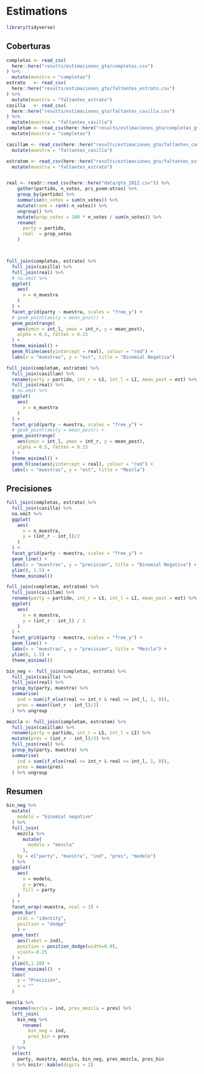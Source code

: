 # Estimations

```r
library(tidyverse)
```

## Coberturas

```r
completas <- read_csv(
  here::here("results/estimaciones_gto/completas.csv")
) %>% 
  mutate(muestra = "completas")
estrato   <- read_csv(
  here::here("results/estimaciones_gto/faltantes_estrato.csv")
) %>% 
  mutate(muestra = "faltantes_estrato")
casilla   <- read_csv(
  here::here("results/estimaciones_gto/faltantes_casilla.csv")
) %>% 
  mutate(muestra = "faltantes_casilla")
completam <- read_csv(here::here("results/estimaciones_gto/completas_gto_anzarut.csv")) %>% 
  mutate(muestra = "completas")

casillam <- read_csv(here::here("results/estimaciones_gto/faltantes_casilla_gto_anzarut.csv")) %>% 
  mutate(muestra = "faltantes_casilla")

estratom <- read_csv(here::here("results/estimaciones_gto/faltantes_estrato_gto_anzarut.csv")) %>% 
  mutate(muestra = "faltantes_estrato")


real <- readr::read_csv(here::here("data/gto_2012.csv")) %>% 
    gather(partido, n_votes, pri_pvem:otros) %>% 
    group_by(partido) %>% 
    summarise(n_votes = sum(n_votes)) %>% 
    mutate(rank = rank(-n_votes)) %>% 
    ungroup() %>% 
    mutate(prop_votes = 100 * n_votes / sum(n_votes)) %>% 
    rename(
      party = partido, 
      real  = prop_votes
    )



full_join(completas, estrato) %>% 
  full_join(casilla) %>% 
  full_join(real) %>% 
  # na.omit %>% 
  ggplot(
    aes(
      x = n_muestra
    )
  ) +
  facet_grid(party ~ muestra, scales = "free_y") +
  # geom_point(aes(y = mean_post)) +
  geom_pointrange(
    aes(ymin = int_l, ymax = int_r, y = mean_post),
    alpha = 0.5, fatten = 0.15
  ) +
  theme_minimal() +
  geom_hline(aes(yintercept = real), colour = "red") +
  labs(x = "muestras", y = "est", title = "Binomial Negativa")

full_join(completam, estratom) %>% 
  full_join(casillam) %>% 
  rename(party = partido, int_r = LS, int_l = LI, mean_post = est) %>% 
  full_join(real) %>% 
  # na.omit %>% 
  ggplot(
    aes(
      x = n_muestra
    )
  ) +
  facet_grid(party ~ muestra, scales = "free_y") +
  # geom_point(aes(y = mean_post)) +
  geom_pointrange(
    aes(ymin = int_l, ymax = int_r, y = mean_post),
    alpha = 0.5, fatten = 0.15
  ) +
  theme_minimal() +
  geom_hline(aes(yintercept = real), colour = "red") +
  labs(x = "muestras", y = "est", title = "Mezcla")

```

## Precisiones

```r
full_join(completas, estrato) %>% 
  full_join(casilla) %>% 
  na.omit %>% 
  ggplot(
    aes(
      x = n_muestra,
      y = (int_r - int_l)/2
    )
  ) +
  facet_grid(party ~ muestra, scales = "free_y") +
  geom_line() +
  labs(x = "muestras", y = "precision", title = "Binomial Negativa") +
  ylim(0, 1.5) +
  theme_minimal() 

full_join(completam, estratom) %>% 
  full_join(casillam) %>% 
  rename(party = partido, int_r = LS, int_l = LI, mean_post = est) %>% 
  ggplot(
    aes(
      x = n_muestra,
      y = (int_r - int_l) / 2
    )
  ) +
  facet_grid(party ~ muestra, scales = "free_y") +
  geom_line() +
  labs(x = "muestras", y = "precision", title = "Mezcla") +
  ylim(0, 1.5) +
  theme_minimal() 
```

```R
bin_neg <- full_join(completas, estrato) %>% 
  full_join(casilla) %>% 
  full_join(real) %>% 
  group_by(party, muestra) %>% 
  summarise(
    ind = sum(if_else(real <= int_r & real >= int_l, 1, 0)),
    pres = mean((int_r - int_l)/2)
  ) %>% ungroup

mezcla <- full_join(completam, estratom) %>% 
  full_join(casillam) %>% 
  rename(party = partido, int_r = LS, int_l = LI) %>%
  mutate(pres = (int_r - int_l)/2) %>% 
  full_join(real) %>% 
  group_by(party, muestra) %>% 
  summarise(
    ind = sum(if_else(real <= int_r & real >= int_l, 1, 0)),
    pres = mean(pres)
  ) %>% ungroup

```

## Resumen 

```r
bin_neg %>% 
  mutate(
    modelo = "binomial negativo"
  ) %>% 
  full_join(
    mezcla %>% 
      mutate(
        modelo = "mezcla"
      ), 
    by = c("party", "muestra", "ind", "pres", "modelo")
  ) %>% 
  ggplot(
    aes(
      x = modelo, 
      y = pres, 
      fill = party
    )
  ) +
  facet_wrap(~muestra, ncol = 1) +
  geom_bar(
    stat = "identity",
    position = "dodge"
    ) +
  geom_text(
    aes(label = ind),
    position = position_dodge(width=0.9),
    vjust=-0.25
  ) +
  ylim(0,1.20) +
  theme_minimal()  +
  labs(
    y = "Precisión",
    x = ""
  )


```


```r
mezcla %>% 
  rename(mezcla = ind, pres_mezcla = pres) %>% 
  left_join(
    bin_neg %>% 
      rename(
        bin_neg = ind,
        pres_bin = pres
      )
  ) %>% 
  select(
    party, muestra, mezcla, bin_neg, pres_mezcla, pres_bin
  ) %>% knitr::kable(digits = 2)
```

